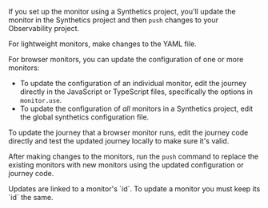 


If you <DocLink slug="/serverless/observability/synthetics-get-started-project">set up the monitor using a Synthetics project</DocLink>,
you'll update the monitor in the Synthetics project and then `push` changes to your Observability project.

For lightweight monitors, make changes to the YAML file.

For browser monitors, you can update the configuration of one or more monitors:

* To update the configuration of an individual monitor, edit the journey directly in
    the JavaScript or TypeScript files, specifically the options in `monitor.use`.
* To update the configuration of _all_ monitors in a Synthetics project, edit the
    <DocLink slug="/serverless/observability/synthetics-configuration" section="monitor">global synthetics configuration file</DocLink>.

To update the journey that a browser monitor runs, edit the journey code directly and
<DocLink slug="/serverless/observability/synthetics-create-test" section="test-locally">test the updated journey locally</DocLink> to make sure it's valid.

After making changes to the monitors, run the <DocLink slug="/serverless/observability/synthetics-command-reference" section="elasticsynthetics-push">`push` command</DocLink>
to replace the existing monitors with new monitors using the updated
configuration or journey code.

<DocCallOut title="Note">
Updates are linked to a monitor's `id`. To update a monitor you must keep its `id` the same.
</DocCallOut>

